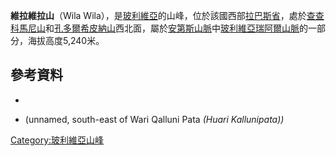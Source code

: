 {{Coord|15|57|50|S|68|27|46|W|display=title}}

'''維拉維拉山'''（Wila Wila），是[[玻利維亞|玻利維亞]]的山峰，位於該國西部[[拉巴斯省|拉巴斯省]]，處於[[查查科馬尼山|查查科馬尼山]]和[[孔多爾希皮納山|孔多爾希皮納山]]西北面，屬於[[安第斯山脈|安第斯山脈]]中[[玻利維亞瑞阿爾山脈|玻利維亞瑞阿爾山脈]]的一部分，海拔高度5,240米。

==參考資料==
*{{cite web|url=http://www.katari.org/diccionario/diccionario.php|title=Diccionario Quechua - Aymara al español|author=<!--Staff writer(s); no by-line.-->|date=|website=|publisher=katari.org|accessdate=November 6, 2014|archive-date=2017-10-07|archive-url=https://web.archive.org/web/20171007014040/http://www.katari.org/diccionario/diccionario.php|dead-url=no}}
*{{cite web|url=http://www.ine.gob.bo/publicaciones/visorPdf.aspx?Codigo=020602&tipo=1|title=Guanay|author=<!--Staff writer(s); no by-line.-->|date=|website=|publisher=INE, Bolivia|accessdate=November 6, 2014|deadurl=yes|archiveurl=https://web.archive.org/web/20141006070427/http://www.ine.gob.bo/publicaciones/visorPdf.aspx?Codigo=020602&tipo=1|archivedate=2014年10月6日}} (unnamed, south-east of Wari Qalluni Pata ''(Huari Kallunipata))''

{{Bolivia-geo-stub}}
[[Category:玻利維亞山峰|Category:玻利維亞山峰]]